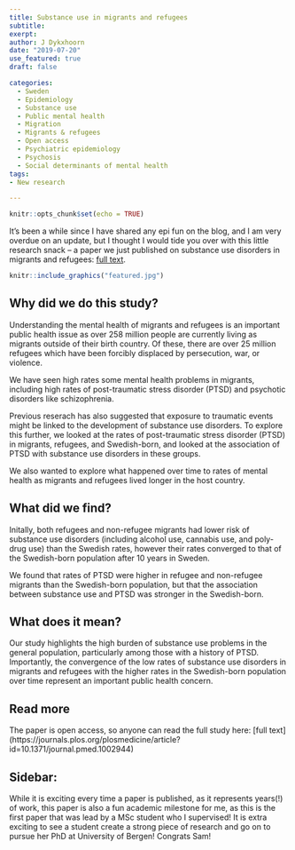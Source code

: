 ```yaml
---
title: Substance use in migrants and refugees
subtitle: 
exerpt: 
author: J Dykxhoorn
date: "2019-07-20"
use_featured: true
draft: false

categories:
  - Sweden
  - Epidemiology
  - Substance use
  - Public mental health
  - Migration
  - Migrants & refugees
  - Open access
  - Psychiatric epidemiology
  - Psychosis
  - Social determinants of mental health
tags: 
- New research

---
```


```r
knitr::opts_chunk$set(echo = TRUE)
```
It’s been a while since I have shared any epi fun on the blog, and I am very overdue on an update, but I thought I would tide you over with this little research snack – a paper we just published on substance use disorders in migrants and refugees: [full text](https://journals.plos.org/plosmedicine/article?id=10.1371/journal.pmed.1002944).

```r
knitr::include_graphics("featured.jpg")
```


## Why did we do this study? 
Understanding the mental health of migrants and refugees is an important public health issue as over 258 million people are currently living as migrants outside of their birth country. Of these, there are over 25 million refugees which have been forcibly displaced by persecution, war, or violence.

We have seen high rates some mental health problems in migrants, including high rates of post-traumatic stress disorder (PTSD) and psychotic disorders like schizophrenia.

Previous reserach has also suggested that exposure to traumatic events might be linked to the development of substance use disorders. To explore this further, we looked at the rates of post-traumatic stress disorder (PTSD) in migrants, refugees, and Swedish-born, and looked at the association of PTSD with substance use disorders in these groups.

We also wanted to explore what happened over time to rates of mental health as migrants and refugees lived longer in the host country.

## What did we find?
Initally, both refugees and non-refugee migrants had lower risk of substance use disorders (including alcohol use, cannabis use, and poly-drug use) than the Swedish rates, however their rates converged to that of the Swedish-born population after 10 years in Sweden.

We found that rates of PTSD were higher in refugee and non-refugee migrants than the Swedish-born population, but that the association between substance use and PTSD was stronger in the Swedish-born.

## What does it mean?
Our study highlights the high burden of substance use problems in the general population, particularly among those with a history of PTSD. Importantly, the convergence of the low rates of substance use disorders in migrants and refugees with the higher rates in the Swedish-born population over time represent an important public health concern.

## Read more
The paper is open access, so anyone can read the full study here: [full text] (https://journals.plos.org/plosmedicine/article?id=10.1371/journal.pmed.1002944)

## Sidebar:
While it is exciting every time a paper is published, as it represents years(!) of work, this paper is also a fun academic milestone for me, as this is the first paper that was lead by a MSc student who I supervised! It is extra exciting to see a student create a strong piece of research and go on to pursue her PhD at University of Bergen! Congrats Sam!




